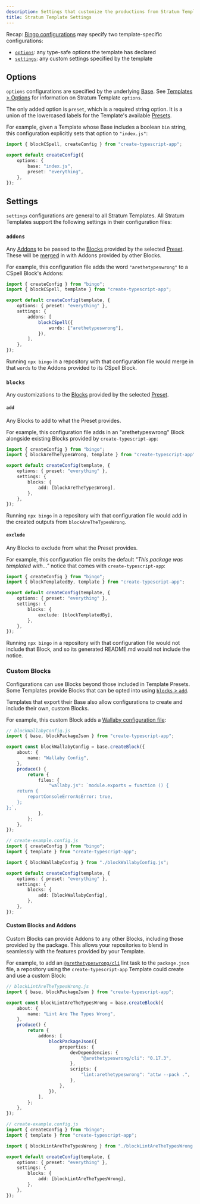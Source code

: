 ```yaml
---
description: Settings that customize the productions from Stratum Templates.
title: Stratum Template Settings
---
```


Recap: [Bingo configurations](/configuration) may specify two template-specific configurations:

- [`options`](/configuration#options): any type-safe options the template has declared
- [`settings`](/configuration#settings): any custom settings specified by the template

## Options

`options` configurations are specified by the underlying [Base](/engines/stratum/concepts/bases).
See [Templates > Options](/engines/stratum/concepts/templates#options) for information on Stratum Template `options`.

The only added option is `preset`, which is a required string option.
It is a union of the lowercased labels for the Template's available [Presets](/engines/stratum/concepts/presets).

For example, given a Template whose Base includes a boolean `bin` string, this configuration explicitly sets that option to `"index.js"`:

```ts title="create-example.config.js"
import { blockCSpell, createConfig } from "create-typescript-app";

export default createConfig({
	options: {
		base: "index.js",
		preset: "everything",
	},
});
```

## Settings

`settings` configurations are general to all Stratum Templates.
All Stratum Templates support the following settings in their configuration files:

### `addons`

Any [Addons](/engines/stratum/concepts/blocks#addons) to be passed to the [Blocks](/engines/stratum/concepts/blocks) provided by the selected [Preset](/engines/stratum/concepts/presets).
These will be [merged](/build/details/merging) in with Addons provided by other Blocks.

For example, this configuration file adds the word `"arethetypeswrong"` to a CSpell Block's Addons:

```ts title="create-example.config.js"
import { createConfig } from "bingo";
import { blockCSpell, template } from "create-typescript-app";

export default createConfig(template, {
	options: { preset: "everything" },
	settings: {
		addons: [
			blockCSpell({
				words: ["arethetypeswrong"],
			}),
		],
	},
});
```

Running `npx bingo` in a repository with that configuration file would merge in that `words` to the Addons provided to its CSpell Block.

### `blocks`

Any customizations to the [Blocks](/engines/stratum/concepts/blocks) provided by the selected [Preset](/engines/stratum/concepts/presets).

#### `add`

Any Blocks to add to what the Preset provides.

For example, this configuration file adds in an "arethetypeswrong" Block alongside existing Blocks provided by `create-typescript-app`:

```ts title="create-example.config.js"
import { createConfig } from "bingo";
import { blockAreTheTypesWrong, template } from "create-typescript-app";

export default createConfig(template, {
	options: { preset: "everything" },
	settings: {
		blocks: {
			add: [blockAreTheTypesWrong],
		},
	},
});
```

Running `npx bingo` in a repository with that configuration file would add in the created outputs from `blockAreTheTypesWrong`.

#### `exclude`

Any Blocks to exclude from what the Preset provides.

For example, this configuration file omits the default _"This package was templated with..."_ notice that comes with `create-typescript-app`:

```ts title="create-example.config.js"
import { createConfig } from "bingo";
import { blockTemplatedBy, template } from "create-typescript-app";

export default createConfig(template, {
	options: { preset: "everything" },
	settings: {
		blocks: {
			exclude: [blockTemplatedBy],
		},
	},
});
```

Running `npx bingo` in a repository with that configuration file would not include that Block, and so its generated README.md would not include the notice.

### Custom Blocks

Configurations can use Blocks beyond those included in Template Presets.
Some Templates provide Blocks that can be opted into using [`blocks` > `add`](#add).

Templates that export their Base also allow configurations to create and include their own, custom Blocks.

For example, this custom Block adds a [Wallaby configuration file](https://wallabyjs.com/docs/config):

```ts
// blockWallabyConfig.js
import { base, blockPackageJson } from "create-typescript-app";

export const blockWallabyConfig = base.createBlock({
	about: {
		name: "Wallaby Config",
	},
	produce() {
		return {
			files: {
				"wallaby.js": `module.exports = function () {
	return {
		reportConsoleErrorAsError: true,
	};
};`,
			},
		};
	},
});
```

```ts
// create-example.config.js
import { createConfig } from "bingo";
import { template } from "create-typescript-app";

import { blockWallabyConfig } from "./blockWallabyConfig.js";

export default createConfig(template, {
	options: { preset: "everything" },
	settings: {
		blocks: {
			add: [blockWallabyConfig],
		},
	},
});
```

#### Custom Blocks and Addons

Custom Blocks can provide Addons to any other Blocks, including those provided by the package.
This allows your repositories to blend in seamlessly with the features provided by your Template.

For example, to add an [`@arethetypeswrong/cli`](https://www.npmjs.com/package/@arethetypeswrong/cli) lint task to the `package.json` file, a repository using the `create-typescript-app` Template could create and use a custom Block:

```ts
// blockLintAreTheTypesWrong.js
import { base, blockPackageJson } from "create-typescript-app";

export const blockLintAreTheTypesWrong = base.createBlock({
	about: {
		name: "Lint Are The Types Wrong",
	},
	produce() {
		return {
			addons: [
				blockPackageJson({
					properties: {
						devDependencies: {
							"@arethetypeswrong/cli": "0.17.3",
						},
						scripts: {
							"lint:arethetypeswrong": "attw --pack .",
						},
					},
				}),
			],
		};
	},
});
```

```ts
// create-example.config.js
import { createConfig } from "bingo";
import { template } from "create-typescript-app";

import { blockLintAreTheTypesWrong } from "./blockLintAreTheTypesWrong.js";

export default createConfig(template, {
	options: { preset: "everything" },
	settings: {
		blocks: {
			add: [blockLintAreTheTypesWrong],
		},
	},
});
```
